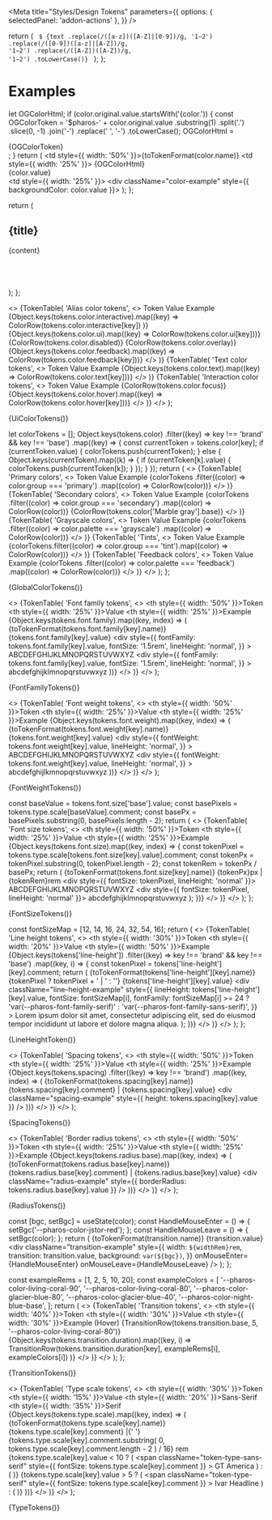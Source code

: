 

<Meta
  title="Styles/Design Tokens"
  parameters={{
    options: { selectedPanel: 'addon-actions' },
  }}
/>

  return (
    <code>
      $
      {text
        .replace(/([a-z])([A-Z]|[0-9])/g, '$1-$2')
        .replace(/([0-9])([a-z]|[A-Z])/g, '$1-$2')
        .replace(/([A-Z])([A-Z])/g, '$1-$2')
        .toLowerCase()}
    </code>
  );
};

# Examples

  let OGColorHtml;
  if (color.original.value.startsWith('{color.')) {
    const OGColorToken =
      '$pharos-' +
      color.original.value
        .substring(1)
        .split('.')
        .slice(0, -1)
        .join('-')
        .replace(' ', '-')
        .toLowerCase();
    OGColorHtml = <div>{OGColorToken}</div>;
  }
  return (
    <tr>
      <td style={{ width: '50%' }}>{toTokenFormat(color.name)}</td>
      <td style={{ width: '25%' }}>
        {OGColorHtml}
        <div>{color.value}</div>
      </td>
      <td style={{ width: '25%' }}>
        <div className="color-example" style={{ backgroundColor: color.value }}></div>
      </td>
    </tr>
  );
};

  return (
    <div className="token-table-container">
      <h2>{title}</h2>
      <table className="token-table">{content}</table>
      <br />
      <br />
    </div>
  );
};

  <>
    {TokenTable(
      'Alias color tokens',
      <>
        <thead>
          <tr>
            <th>Token</th>
            <th>Value</th>
            <th>Example</th>
          </tr>
        </thead>
        <tbody>
          {Object.keys(tokens.color.interactive).map((key) =>
            ColorRow(tokens.color.interactive[key])
          )}
          {Object.keys(tokens.color.ui).map((key) => ColorRow(tokens.color.ui[key]))}
          {ColorRow(tokens.color.disabled)}
          {ColorRow(tokens.color.overlay)}
          {Object.keys(tokens.color.feedback).map((key) => ColorRow(tokens.color.feedback[key]))}
        </tbody>
      </>
    )}
    {TokenTable(
      'Text color tokens',
      <>
        <thead>
          <tr>
            <th>Token</th>
            <th>Value</th>
            <th>Example</th>
          </tr>
        </thead>
        <tbody>
          {Object.keys(tokens.color.text).map((key) => ColorRow(tokens.color.text[key]))}
        </tbody>
      </>
    )}
    {TokenTable(
      'Interaction color tokens',
      <>
        <thead>
          <tr>
            <th>Token</th>
            <th>Value</th>
            <th>Example</th>
          </tr>
        </thead>
        <tbody>
          {ColorRow(tokens.color.focus)}
          {Object.keys(tokens.color.hover).map((key) => ColorRow(tokens.color.hover[key]))}
        </tbody>
      </>
    )}
  </>
);

<Canvas withToolbar>
  <Story name="Alias Colors">{UiColorTokens()}</Story>
</Canvas>

  let colorTokens = [];
  Object.keys(tokens.color)
    .filter((key) => key !== 'brand' && key !== 'base')
    .map((key) => {
      const currentToken = tokens.color[key];
      if (currentToken.value) {
        colorTokens.push(currentToken);
      } else {
        Object.keys(currentToken).map((k) => {
          if (currentToken[k].value) {
            colorTokens.push(currentToken[k]);
          }
        });
      }
    });
  return (
    <>
      {TokenTable(
        'Primary colors',
        <>
          <thead>
            <tr>
              <th>Token</th>
              <th>Value</th>
              <th>Example</th>
            </tr>
          </thead>
          <tbody>
            {colorTokens
              .filter((color) => color.group === 'primary')
              .map((color) => ColorRow(color))}
          </tbody>
        </>
      )}
      {TokenTable(
        'Secondary colors',
        <>
          <thead>
            <tr>
              <th>Token</th>
              <th>Value</th>
              <th>Example</th>
            </tr>
          </thead>
          <tbody>
            {colorTokens
              .filter((color) => color.group === 'secondary')
              .map((color) => ColorRow(color))}
            {ColorRow(tokens.color['Marble gray'].base)}
          </tbody>
        </>
      )}
      {TokenTable(
        'Grayscale colors',
        <>
          <thead>
            <tr>
              <th>Token</th>
              <th>Value</th>
              <th>Example</th>
            </tr>
          </thead>
          <tbody>
            {colorTokens
              .filter((color) => color.palette === 'grayscale')
              .map((color) => ColorRow(color))}
          </tbody>
        </>
      )}
      {TokenTable(
        'Tints',
        <>
          <thead>
            <tr>
              <th>Token</th>
              <th>Value</th>
              <th>Example</th>
            </tr>
          </thead>
          <tbody>
            {colorTokens.filter((color) => color.group === 'tint').map((color) => ColorRow(color))}
          </tbody>
        </>
      )}
      {TokenTable(
        'Feedback colors',
        <>
          <thead>
            <tr>
              <th>Token</th>
              <th>Value</th>
              <th>Example</th>
            </tr>
          </thead>
          <tbody>
            {colorTokens
              .filter((color) => color.palette === 'feedback')
              .map((color) => ColorRow(color))}
          </tbody>
        </>
      )}
    </>
  );
};

<Canvas withToolbar>
  <Story name="Global Colors">{GlobalColorTokens()}</Story>
</Canvas>

  <>
    {TokenTable(
      'Font family tokens',
      <>
        <thead>
          <tr>
            <th style={{ width: '50%' }}>Token</th>
            <th style={{ width: '25%' }}>Value</th>
            <th style={{ width: '25%' }}>Example</th>
          </tr>
        </thead>
        <tbody>
          {Object.keys(tokens.font.family).map((key, index) => (
            <tr key={index}>
              <td>{toTokenFormat(tokens.font.family[key].name)}</td>
              <td>{tokens.font.family[key].value}</td>
              <td>
                <div
                  style={{
                    fontFamily: tokens.font.family[key].value,
                    fontSize: '1.5rem',
                    lineHeight: 'normal',
                  }}
                >
                  ABCDEFGHIJKLMNOPQRSTUVWXYZ
                </div>
                <div
                  style={{
                    fontFamily: tokens.font.family[key].value,
                    fontSize: '1.5rem',
                    lineHeight: 'normal',
                  }}
                >
                  abcdefghijklmnopqrstuvwxyz
                </div>
              </td>
            </tr>
          ))}
        </tbody>
      </>
    )}
  </>
);

<Canvas withToolbar>
  <Story name="Font Family">{FontFamilyTokens()}</Story>
</Canvas>

  <>
    {TokenTable(
      'Font weight tokens',
      <>
        <thead>
          <tr>
            <th style={{ width: '50%' }}>Token</th>
            <th style={{ width: '25%' }}>Value</th>
            <th style={{ width: '25%' }}>Example</th>
          </tr>
        </thead>
        <tbody>
          {Object.keys(tokens.font.weight).map((key, index) => (
            <tr key={index}>
              <td>{toTokenFormat(tokens.font.weight[key].name)}</td>
              <td>{tokens.font.weight[key].value}</td>
              <td>
                <div
                  style={{
                    fontWeight: tokens.font.weight[key].value,
                    lineHeight: 'normal',
                  }}
                >
                  ABCDEFGHIJKLMNOPQRSTUVWXYZ
                </div>
                <div
                  style={{
                    fontWeight: tokens.font.weight[key].value,
                    lineHeight: 'normal',
                  }}
                >
                  abcdefghijlkmnopqrstuvwxyz
                </div>
              </td>
            </tr>
          ))}
        </tbody>
      </>
    )}
  </>
);

<Canvas withToolbar>
  <Story name="Font Weight">{FontWeightTokens()}</Story>
</Canvas>

  const baseValue = tokens.font.size['base'].value;
  const basePixels = tokens.type.scale[baseValue].comment;
  const basePx = basePixels.substring(0, basePixels.length - 2);
  return (
    <>
      {TokenTable(
        'Font size tokens',
        <>
          <thead>
            <tr>
              <th style={{ width: '50%' }}>Token</th>
              <th style={{ width: '25%' }}>Value</th>
              <th style={{ width: '25%' }}>Example</th>
            </tr>
          </thead>
          <tbody>
            {Object.keys(tokens.font.size).map((key, index) => {
              const tokenPixel = tokens.type.scale[tokens.font.size[key].value].comment;
              const tokenPx = tokenPixel.substring(0, tokenPixel.length - 2);
              const tokenRem = tokenPx / basePx;
              return (
                <tr key={index}>
                  <td>{toTokenFormat(tokens.font.size[key].name)}</td>
                  <td>
                    {tokenPx}px | {tokenRem}rem
                  </td>
                  <td>
                    <div style={{ fontSize: tokenPixel, lineHeight: 'normal' }}>
                      ABCDEFGHIJKLMNOPQRSTUVWXYZ
                    </div>
                    <div style={{ fontSize: tokenPixel, lineHeight: 'normal' }}>
                      abcdefghijklmnopqrstuvwxyz
                    </div>
                  </td>
                </tr>
              );
            })}
          </tbody>
        </>
      )}
    </>
  );
};

<Canvas withToolbar>
  <Story name="Font Size">{FontSizeTokens()}</Story>
</Canvas>

  const fontSizeMap = [12, 14, 16, 24, 32, 54, 16];
  return (
    <>
      {TokenTable(
        'Line height tokens',
        <>
          <thead>
            <tr>
              <th style={{ width: '30%' }}>Token</th>
              <th style={{ width: '20%' }}>Value</th>
              <th style={{ width: '50%' }}>Example</th>
            </tr>
          </thead>
          <tbody>
            {Object.keys(tokens['line-height'])
              .filter((key) => key !== 'brand' && key !== 'base')
              .map((key, i) => {
                const tokenPixel = tokens['line-height'][key].comment;
                return (
                  <tr key={i}>
                    <td>{toTokenFormat(tokens['line-height'][key].name)}</td>
                    <td>
                      {tokenPixel ? tokenPixel + ' | ' : ''}
                      {tokens['line-height'][key].value}
                    </td>
                    <td>
                      <div
                        className="line-height-example"
                        style={{
                          lineHeight: tokens['line-height'][key].value,
                          fontSize: fontSizeMap[i],
                          fontFamily:
                            fontSizeMap[i] >= 24
                              ? 'var(--pharos-font-family-serif)'
                              : 'var(--pharos-font-family-sans-serif)',
                        }}
                      >
                        Lorem ipsum dolor sit amet, consectetur adipiscing elit, sed do eiusmod
                        tempor incididunt ut labore et dolore magna aliqua.
                      </div>
                    </td>
                  </tr>
                );
              })}
          </tbody>
        </>
      )}
    </>
  );
};

<Canvas withToolbar>
  <Story name="Line Height">{LineHeightToken()}</Story>
</Canvas>

  <>
    {TokenTable(
      'Spacing tokens',
      <>
        <thead>
          <tr>
            <th style={{ width: '50%' }}>Token</th>
            <th style={{ width: '25%' }}>Value</th>
            <th style={{ width: '25%' }}>Example</th>
          </tr>
        </thead>
        <tbody>
          {Object.keys(tokens.spacing)
            .filter((key) => key !== 'brand')
            .map((key, index) => (
              <tr key={index}>
                <td>{toTokenFormat(tokens.spacing[key].name)}</td>
                <td>
                  {tokens.spacing[key].comment} | {tokens.spacing[key].value}
                </td>
                <td>
                  <div className="spacing-example" style={{ height: tokens.spacing[key].value }} />
                </td>
              </tr>
            ))}
        </tbody>
      </>
    )}
  </>
);

<Canvas withToolbar>
  <Story name="Spacing">{SpacingTokens()}</Story>
</Canvas>

  <>
    {TokenTable(
      'Border radius tokens',
      <>
        <thead>
          <tr>
            <th style={{ width: '50%' }}>Token</th>
            <th style={{ width: '25%' }}>Value</th>
            <th style={{ width: '25%' }}>Example</th>
          </tr>
        </thead>
        <tbody>
          {Object.keys(tokens.radius.base).map((key, index) => (
            <tr key={index}>
              <td>{toTokenFormat(tokens.radius.base[key].name)}</td>
              <td>
                {tokens.radius.base[key].comment} | {tokens.radius.base[key].value}
              </td>
              <td>
                <div
                  className="radius-example"
                  style={{ borderRadius: tokens.radius.base[key].value }}
                />
              </td>
            </tr>
          ))}
        </tbody>
      </>
    )}
  </>
);

<Canvas withToolbar>
  <Story name="Radius">{RadiusTokens()}</Story>
</Canvas>

  const [bgc, setBgc] = useState(color);
  const HandleMouseEnter = () => {
    setBgc('--pharos-color-jstor-red');
  };
  const HandleMouseLeave = () => {
    setBgc(color);
  };
  return (
    <tr>
      <td>{toTokenFormat(transition.name)}</td>
      <td>{transition.value}</td>
      <td>
        <div
          className="transition-example"
          style={{
            width: `${widthRem}rem`,
            transition: transition.value,
            background: `var(${bgc})`,
          }}
          onMouseEnter={HandleMouseEnter}
          onMouseLeave={HandleMouseLeave}
        />
      </td>
    </tr>
  );
};

  const exampleRems = [1, 2, 5, 10, 20];
  const exampleColors = [
    '--pharos-color-living-coral-90',
    '--pharos-color-living-coral-80',
    '--pharos-color-glacier-blue-80',
    '--pharos-color-glacier-blue-40',
    '--pharos-color-night-blue-base',
  ];
  return (
    <>
      {TokenTable(
        'Transition tokens',
        <>
          <thead>
            <tr>
              <th style={{ width: '40%' }}>Token</th>
              <th style={{ width: '30%' }}>Value</th>
              <th style={{ width: '30%' }}>Example (Hover)</th>
            </tr>
          </thead>
          <tbody>
            {TransitionRow(tokens.transition.base, 5, '--pharos-color-living-coral-80')}
            {Object.keys(tokens.transition.duration).map((key, i) =>
              TransitionRow(tokens.transition.duration[key], exampleRems[i], exampleColors[i])
            )}
          </tbody>
        </>
      )}
    </>
  );
};

<Canvas withToolbar>
  <Story name="Transitions">{TransitionTokens()}</Story>
</Canvas>

  <>
    {TokenTable(
      'Type scale tokens',
      <>
        <thead>
          <tr>
            <th style={{ width: '30%' }}>Token</th>
            <th style={{ width: '15%' }}>Value</th>
            <th style={{ width: '20%' }}>Sans-Serif</th>
            <th style={{ width: '35%' }}>Serif</th>
          </tr>
        </thead>
        <tbody>
          {Object.keys(tokens.type.scale).map((key, index) => (
            <tr key={index}>
              <td>{toTokenFormat(tokens.type.scale[key].name)}</td>
              <td>
                {tokens.type.scale[key].comment} |{' '}
                {tokens.type.scale[key].comment.substring(
                  0,
                  tokens.type.scale[key].comment.length - 2
                ) / 16}
                rem
              </td>
              <td>
                {tokens.type.scale[key].value < 10 ? (
                  <span
                    className="token-type-sans-serif"
                    style={{ fontSize: tokens.type.scale[key].comment }}
                  >
                    GT America
                  </span>
                ) : (
                  <PharosIcon name="dash-small"></PharosIcon>
                )}
              </td>
              <td>
                {tokens.type.scale[key].value > 5 ? (
                  <span
                    className="token-type-serif"
                    style={{ fontSize: tokens.type.scale[key].comment }}
                  >
                    Ivar Headline
                  </span>
                ) : (
                  <PharosIcon name="dash-small"></PharosIcon>
                )}
              </td>
            </tr>
          ))}
        </tbody>
      </>
    )}
  </>
);

<Canvas withToolbar>
  <Story name="Type Scale">{TypeTokens()}</Story>
</Canvas>
